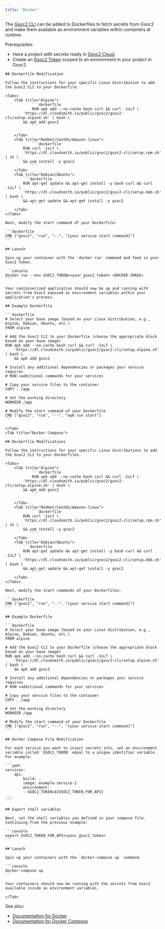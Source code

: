 ```yaml
---
title: "Docker"
---
```


The [Gsoc2 CLI](/cli/overview) can be added to Dockerfiles to fetch secrets from Gsoc2 and make them available as environment variables within containers at runtime.

Prerequisites:

- Have a project with secrets ready in [Gsoc2 Cloud](https://app.gsoc2.com).
- Create an [Gsoc2 Token](/documentation/platform/token) scoped to an environment in your project in Gsoc2.


<Tabs>
    <Tab title="Docker">
    
    ## Dockerfile Modification

    Follow the instructions for your specific Linux distribution to add the Gsoc2 CLI to your Dockerfile.

    <Tabs>
        <Tab title="Alpine">
                ```dockerfile
                RUN apk add --no-cache bash curl && curl -1sLf \
            'https://dl.cloudsmith.io/public/gsoc2/gsoc2-cli/setup.alpine.sh' | bash \
            && apk add gsoc2
                ```

        </Tab>
        <Tab title="RedHat/CentOs/Amazon-linux">
                ```dockerfile
            RUN curl -1sLf \
            'https://dl.cloudsmith.io/public/gsoc2/gsoc2-cli/setup.rpm.sh' | sh \ 
            && yum install -y gsoc2
                ```
        </Tab>
        <Tab title="Debian/Ubuntu">
            ```dockerfile
            RUN apt-get update && apt-get install -y bash curl && curl -1sLf \
            'https://dl.cloudsmith.io/public/gsoc2/gsoc2-cli/setup.deb.sh' | bash \
            && apt-get update && apt-get install -y gsoc2
                ```
        </Tab>
    </Tabs>
    
    Next, modify the start command of your Dockerfile:

    ```dockerfile
    CMD ["gsoc2", "run", "--", "[your service start command]"]
    ```

    ## Launch
    
    Spin up your container with the `docker run` command and feed in your Gsoc2 Token.

    ```console
    docker run --env GSOC2_TOKEN=<your_gsoc2_token> <DOCKER-IMAGE>
    ```
    
    Your containerized application should now be up and running with secrets from Gsoc2 exposed as environment variables within your application's process.
    
    ## Example Dockerfile
    
    ```dockerfile
    # Select your base image (based on your Linux distribution, e.g., Alpine, Debian, Ubuntu, etc.)
    FROM alpine

    # Add the Gsoc2 CLI to your Dockerfile (choose the appropriate block based on your base image)
    RUN apk add --no-cache bash curl && curl -1sLf \
        'https://dl.cloudsmith.io/public/gsoc2/gsoc2-cli/setup.alpine.sh' | bash \
        && apk add gsoc2

    # Install any additional dependencies or packages your service requires
    # RUN <additional commands for your service>

    # Copy your service files to the container
    COPY . /app

    # Set the working directory
    WORKDIR /app

    # Modify the start command of your Dockerfile
    CMD ["gsoc2", "run", "--", "npm run start"]
    ```
    
    </Tab>
    <Tab title="Docker Compose">
    
    ## Dockerfile Modifications

    Follow the instructions for your specific Linux distributions to add the Gsoc2 CLI to your Dockerfiles.

    <Tabs>
        <Tab title="Alpine">
                ```dockerfile
                RUN apk add --no-cache bash curl && curl -1sLf \
            'https://dl.cloudsmith.io/public/gsoc2/gsoc2-cli/setup.alpine.sh' | bash \
            && apk add gsoc2
                ```

        </Tab>
        <Tab title="RedHat/CentOs/Amazon-linux">
                ```dockerfile
            RUN curl -1sLf \
            'https://dl.cloudsmith.io/public/gsoc2/gsoc2-cli/setup.rpm.sh' | sh \ 
            && yum install -y gsoc2
                ```
        </Tab>
        <Tab title="Debian/Ubuntu">
            ```dockerfile
            RUN apt-get update && apt-get install -y bash curl && curl -1sLf \
            'https://dl.cloudsmith.io/public/gsoc2/gsoc2-cli/setup.deb.sh' | bash \
            && apt-get update && apt-get install -y gsoc2
                ```
        </Tab>
    </Tabs>
    
    Next, modify the start commands of your Dockerfiles:

    ```dockerfile
    CMD ["gsoc2", "run", "--", "[your service start command]"]
    ```
    
    ## Example Dockerfile
    
    ```dockerfile
    # Select your base image (based on your Linux distribution, e.g., Alpine, Debian, Ubuntu, etc.)
    FROM alpine

    # Add the Gsoc2 CLI to your Dockerfile (choose the appropriate block based on your base image)
    RUN apk add --no-cache bash curl && curl -1sLf \
        'https://dl.cloudsmith.io/public/gsoc2/gsoc2-cli/setup.alpine.sh' | bash \
        && apk add gsoc2

    # Install any additional dependencies or packages your service requires
    # RUN <additional commands for your service>

    # Copy your service files to the container
    COPY . /app

    # Set the working directory
    WORKDIR /app

    # Modify the start command of your Dockerfile
    CMD ["gsoc2", "run", "--", "[your service start command]"]
    ```
    
    ## Docker Compose File Modification
    
    For each service you want to inject secrets into, set an environment variable called `GSOC2_TOKEN` equal to a unique identifier variable. For example:
    
    ```yaml
    services:
        api:
            build: .
            image: example-service-2
            environment:
            - GSOC2_TOKEN=${GSOC2_TOKEN_FOR_API}
    ...
    ```

    ## Export shell variables
    
    Next, set the shell variables you defined in your compose file. Continuing from the previous example:

    ```console
    export GSOC2_TOKEN_FOR_API=<your_gsoc2_token>
    ```
    
    ## Launch

    Spin up your containers with the `docker-compose up` command.

    ```console
    docker-compose up
    ```
    
    Your containers should now be running with the secrets from Gsoc2 available inside as environment variables.

    </Tab>
</Tabs>

See also:

- [Documentation for Docker](/integrations/platforms/docker)
- [Documentation for Docker Compose](/integrations/platforms/docker-compose)
